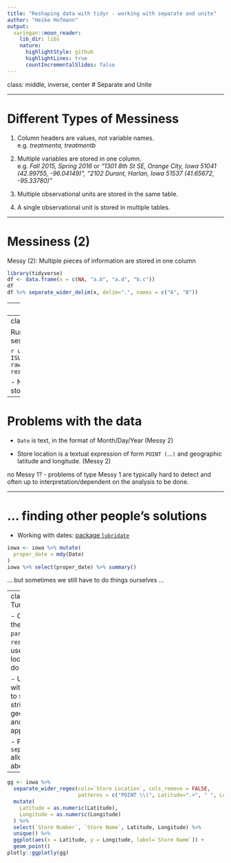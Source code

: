 ```yaml
---
title: "Reshaping data with tidyr - working with separate and unite"
author: "Heike Hofmann"
output:
  xaringan::moon_reader:
    lib_dir: libs
    nature:
      highlightStyle: github
      highlightLines: true
      countIncrementalSlides: false
---
```

class: middle, inverse, center
# Separate and Unite


---

# Different Types of Messiness

1. Column headers are values, not variable names.<br>
e.g. *treatmenta, treatmentb*

2. Multiple variables are stored in one column.<br>
e.g. *Fall 2015, Spring 2016* or *"1301 8th St SE, Orange City, Iowa 51041
(42.99755, -96.04149)", "2102 Durant, Harlan, Iowa 51537
(41.65672, -95.33780)"*

3. Multiple observational units are stored in the same table.

4. A single observational unit is stored in multiple tables.


---

# Messiness (2)

Messy (2): Multiple pieces of information are stored in one column

```r
library(tidyverse)
df <- data.frame(x = c(NA, "a.b", "a.d", "b.c"))
df
df %>% separate_wider_delim(x, delim=".", names = c("A", "B"))
```

---
class: inverse
# Your Turn (5 min)


The Iowa Data Portal is a wealth of information on and about the State of Iowa. 

The website 
[Liquor Sales](https://data.iowa.gov/Sales-Distribution/Iowa-Liquor-Sales/m3tr-qhgy) provides data on every liquor order a licensed store in Iowa makes (to then presumably sell it to the public). The code below reads (part of) the data into an R session.

```
url <- "https://github.com/Stat579-at-ISU/materials/blob/master/03_tidyverse/data/Iowa_Liquor_Sales.csv.zip?raw=TRUE"
download.file(url, "iowa.zip", mode="wb")
iowa <- readr::read_csv("iowa.zip")
```

Assess the 'messiness' of the data. List issues that prevent us from working with the data directly. Which of these issues are of type (1) or (2) of messiness?

---
class: inverse
# Your Turn - Fast Fingers

Run the following code to load the Iowa Liquor Sales into your working session

```r
url <- "https://github.com/Stat579-at-ISU/materials/blob/master/03_tidyverse/data/Iowa_Liquor_Sales.csv.zip?raw=TRUE"
download.file(url, "iowa.zip", mode="wb")
iowa <- readr::read_csv("iowa.zip")
```

- Number of variables? number of observations?
- How many different stores in Ames order liquor?
- What is the time frame of the data?

---

# Problems with the data

- `Date` is text, in the format of Month/Day/Year (Messy 2)

- Store location is a textual expression of form `POINT (`...`)` and geographic latitude and longitude. (Messy 2)


no Messy 1? - problems of type Messy 1 are typically hard to detect and often up to interpretation/dependent on the analysis to be done.

---

# ... finding other people's solutions

- Working with dates: [package `lubridate`](https://lubridate.tidyverse.org/)

```r
iowa <- iowa %>% mutate(
  proper_date = mdy(Date)
) 
iowa %>% select(proper_date) %>% summary()
```

... but sometimes we still have to do things ourselves ... 


---
class: inverse
# Your Turn (10 min)


- Check the help for the function `parse_number` in the `readr` package and use it on the store location. What result do you get?

- Use `separate_wider` with a delimiter of " " to separate `date` into strings that contain geographic latitude and longitude, then apply `parse_number`

- For a challenge: `separate_wider_regex` allows to do the above step in one go


---

```r
gg <- iowa %>% 
  separate_wider_regex(cols=`Store Location`, cols_remove = FALSE, 
                       patterns = c("POINT \\(", Latitude=".+", " ", Longitude=".+", "\\)")) %>%
  mutate(
    Latitude = as.numeric(Latitude),
    Longitude = as.numeric(Longitude)
  ) %>% 
  select(`Store Number`, `Store Name`, Latitude, Longitude) %>% 
  unique() %>%
  ggplot(aes(x = Latitude, y = Longitude, label=`Store Name`)) + 
  geom_point()
plotly::ggplotly(gg)
```
